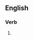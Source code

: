 ==English==

===Verb===
{{head|en|present participle}}

# {{present participle of|simplify|lang=en|nocat=1}}